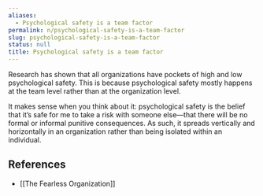 ```yaml
---
aliases:
  - Psychological safety is a team factor
permalink: n/psychological-safety-is-a-team-factor
slug: psychological-safety-is-a-team-factor
status: null
title: Psychological safety is a team factor
---
```

Research has shown that all organizations have pockets of high and low psychological safety. This is because psychological safety mostly happens at the team level rather than at the organization level.

It makes sense when you think about it: psychological safety is the belief that it’s safe for me to take a risk with someone else—that there will be no formal or informal punitive consequences. As such, it spreads vertically and horizontally in an organization rather than being isolated within an individual.

## References

- [[The Fearless Organization]]
